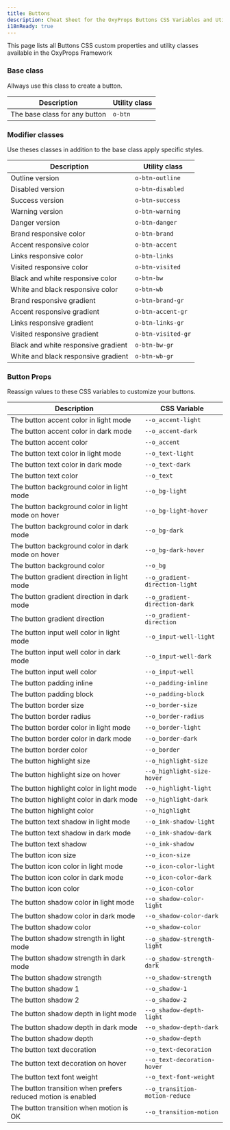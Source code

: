 ```yaml
---
title: Buttons
description: Cheat Sheet for the OxyProps Buttons CSS Variables and Utility Classes.
i18nReady: true
---
```



This page lists all Buttons CSS custom properties and utility classes available in the OxyProps Framework

### Base class

Allways use this class to create a button.

| Description                   | Utility class                                        |
| ----------------------------- | ---------------------------------------------------- |
| The base class for any button | <ClipboardCopy value="o-btn">`o-btn`</ClipboardCopy> |

### Modifier classes

Use theses classes in addition to the base class apply specific styles.

| Description                         | Utility class                                                              |
| ----------------------------------- | -------------------------------------------------------------------------- |
| Outline version                     | <ClipboardCopy value="o-btn-outline">`o-btn-outline`</ClipboardCopy>       |
| Disabled version                    | <ClipboardCopy value="o-btn-disabled">`o-btn-disabled`</ClipboardCopy>     |
| Success version                     | <ClipboardCopy value="o-btn-success">`o-btn-success`</ClipboardCopy>       |
| Warning version                     | <ClipboardCopy value="o-btn-warning">`o-btn-warning`</ClipboardCopy>       |
| Danger version                      | <ClipboardCopy value="o-btn-danger">`o-btn-danger`</ClipboardCopy>         |
| Brand responsive color              | <ClipboardCopy value="o-btn-brand">`o-btn-brand`</ClipboardCopy>           |
| Accent responsive color             | <ClipboardCopy value="o-btn-accent">`o-btn-accent`</ClipboardCopy>         |
| Links responsive color              | <ClipboardCopy value="o-btn-links">`o-btn-links`</ClipboardCopy>           |
| Visited responsive color            | <ClipboardCopy value="o-btn-visited">`o-btn-visited`</ClipboardCopy>       |
| Black and white responsive color    | <ClipboardCopy value="o-btn-bw">`o-btn-bw`</ClipboardCopy>                 |
| White and black responsive color    | <ClipboardCopy value="o-btn-wb">`o-btn-wb`</ClipboardCopy>                 |
| Brand responsive gradient           | <ClipboardCopy value="o-btn-brand-gr">`o-btn-brand-gr`</ClipboardCopy>     |
| Accent responsive gradient          | <ClipboardCopy value="o-btn-accent-gr">`o-btn-accent-gr`</ClipboardCopy>   |
| Links responsive gradient           | <ClipboardCopy value="o-btn-links-gr">`o-btn-links-gr`</ClipboardCopy>     |
| Visited responsive gradient         | <ClipboardCopy value="o-btn-visited-gr">`o-btn-visited-gr`</ClipboardCopy> |
| Black and white responsive gradient | <ClipboardCopy value="o-btn-bw-gr">`o-btn-bw-gr`</ClipboardCopy>           |
| White and black responsive gradient | <ClipboardCopy value="o-btn-wb-gr">`o-btn-wb-gr`</ClipboardCopy>           |

### Button Props

Reassign values to these CSS variables to customize your buttons.

| Description                   | CSS Variable                                        |
| ----------------------------- | ---------------------------------------------------- |
| The button accent color in light mode | <ClipboardCopy value="--o_accent-light:">`--o_accent-light`</ClipboardCopy> |
| The button accent color in dark mode | <ClipboardCopy value="--o_accent-dark:">`--o_accent-dark`</ClipboardCopy> |
| The button accent color | <ClipboardCopy value="--o_accent:">`--o_accent`</ClipboardCopy> |
| The button text color in light mode | <ClipboardCopy value="--o_text-light:">`--o_text-light`</ClipboardCopy> |
| The button text color in dark mode | <ClipboardCopy value="--o_text-dark:">`--o_text-dark`</ClipboardCopy> |
| The button text color | <ClipboardCopy value="--o_text:">`--o_text`</ClipboardCopy> |
| The button background color in light mode | <ClipboardCopy value="--o_bg-light:">`--o_bg-light`</ClipboardCopy> |
| The button background color in light mode on hover | <ClipboardCopy value="--o_bg-light-hover:">`--o_bg-light-hover`</ClipboardCopy> |
| The button background color in dark mode | <ClipboardCopy value="--o_bg-dark:">`--o_bg-dark`</ClipboardCopy> |
| The button background color in dark mode on hover | <ClipboardCopy value="--o_bg-dark-hover:">`--o_bg-dark-hover`</ClipboardCopy> |
| The button background color | <ClipboardCopy value="--o_bg:">`--o_bg`</ClipboardCopy> |
| The button gradient direction in light mode | <ClipboardCopy value="--o_gradient-direction-light:">`--o_gradient-direction-light`</ClipboardCopy> |
| The button gradient direction in dark mode | <ClipboardCopy value="--o_gradient-direction-dark:">`--o_gradient-direction-dark`</ClipboardCopy> |
| The button gradient direction | <ClipboardCopy value="--o_gradient-direction:">`--o_gradient-direction`</ClipboardCopy> |
| The button input well color in light mode | <ClipboardCopy value="--o_input-well-light:">`--o_input-well-light`</ClipboardCopy> |
| The button input well color in dark mode | <ClipboardCopy value="--o_input-well-dark:">`--o_input-well-dark`</ClipboardCopy> |
| The button input well color | <ClipboardCopy value="--o_input-well:">`--o_input-well`</ClipboardCopy> |
| The button padding inline | <ClipboardCopy value="--o_padding-inline:">`--o_padding-inline`</ClipboardCopy> |
| The button padding block | <ClipboardCopy value="--o_padding-block:">`--o_padding-block`</ClipboardCopy> |
| The button border size | <ClipboardCopy value="--o_border-size:">`--o_border-size`</ClipboardCopy> |
| The button border radius | <ClipboardCopy value="--o_border-radius:">`--o_border-radius`</ClipboardCopy> |
| The button border color in light mode | <ClipboardCopy value="--o_border-light:">`--o_border-light`</ClipboardCopy> |
| The button border color in dark mode | <ClipboardCopy value="--o_border-dark:">`--o_border-dark`</ClipboardCopy> |
| The button border color | <ClipboardCopy value="--o_border:">`--o_border`</ClipboardCopy> |
| The button highlight size | <ClipboardCopy value="--o_highlight-size:">`--o_highlight-size`</ClipboardCopy> |
| The button highlight size on hover | <ClipboardCopy value="--o_highlight-size-hover:">`--o_highlight-size-hover`</ClipboardCopy> |
| The button highlight color in light mode | <ClipboardCopy value="--o_highlight-light:">`--o_highlight-light`</ClipboardCopy> |
| The button highlight color in dark mode | <ClipboardCopy value="--o_highlight-dark:">`--o_highlight-dark`</ClipboardCopy> |
| The button highlight color | <ClipboardCopy value="--o_highlight:">`--o_highlight`</ClipboardCopy> |
| The button text shadow in light mode | <ClipboardCopy value="--o_ink-shadow-light:">`--o_ink-shadow-light`</ClipboardCopy> |
| The button text shadow in dark mode | <ClipboardCopy value="--o_ink-shadow-dark:">`--o_ink-shadow-dark`</ClipboardCopy> |
| The button text shadow | <ClipboardCopy value="--o_ink-shadow:">`--o_ink-shadow`</ClipboardCopy> |
| The button icon size | <ClipboardCopy value="--o_icon-size:">`--o_icon-size`</ClipboardCopy> |
| The button icon color in light mode | <ClipboardCopy value="--o_icon-color-light:">`--o_icon-color-light`</ClipboardCopy> |
| The button icon color in dark mode | <ClipboardCopy value="--o_icon-color-dark:">`--o_icon-color-dark`</ClipboardCopy> |
| The button icon color | <ClipboardCopy value="--o_icon-color:">`--o_icon-color`</ClipboardCopy> |
| The button shadow color in light mode | <ClipboardCopy value="--o_shadow-color-light:">`--o_shadow-color-light`</ClipboardCopy> |
| The button shadow color in dark mode | <ClipboardCopy value="--o_shadow-color-dark:">`--o_shadow-color-dark`</ClipboardCopy> |
| The button shadow color | <ClipboardCopy value="--o_shadow-color:">`--o_shadow-color`</ClipboardCopy> |
| The button shadow strength in light mode | <ClipboardCopy value="--o_shadow-strength-light:">`--o_shadow-strength-light`</ClipboardCopy> |
| The button shadow strength in dark mode | <ClipboardCopy value="--o_shadow-strength-dark:">`--o_shadow-strength-dark`</ClipboardCopy> |
| The button shadow strength | <ClipboardCopy value="--o_shadow-strength:">`--o_shadow-strength`</ClipboardCopy> |
| The button shadow 1 | <ClipboardCopy value="--o_shadow-1:">`--o_shadow-1`</ClipboardCopy> |
| The button shadow 2 | <ClipboardCopy value="--o_shadow-2:">`--o_shadow-2`</ClipboardCopy> |
| The button shadow depth in light mode | <ClipboardCopy value="--o_shadow-depth-light:">`--o_shadow-depth-light`</ClipboardCopy> |
| The button shadow depth in dark mode | <ClipboardCopy value="--o_shadow-depth-dark:">`--o_shadow-depth-dark`</ClipboardCopy> |
| The button shadow depth | <ClipboardCopy value="--o_shadow-depth:">`--o_shadow-depth`</ClipboardCopy> |
| The button text decoration | <ClipboardCopy value="--o_text-decoration:">`--o_text-decoration`</ClipboardCopy> |
| The button text decoration on hover | <ClipboardCopy value="--o_text-decoration-hover:">`--o_text-decoration-hover`</ClipboardCopy> |
| The button text font weight | <ClipboardCopy value="--o_text-font-weight:">`--o_text-font-weight`</ClipboardCopy> |
| The button transition when prefers reduced motion is enabled | <ClipboardCopy value="--o_transition-motion-reduce:">`--o_transition-motion-reduce`</ClipboardCopy> |
| The button transition when motion is OK | <ClipboardCopy value="--o_transition-motion:">`--o_transition-motion`</ClipboardCopy> |
